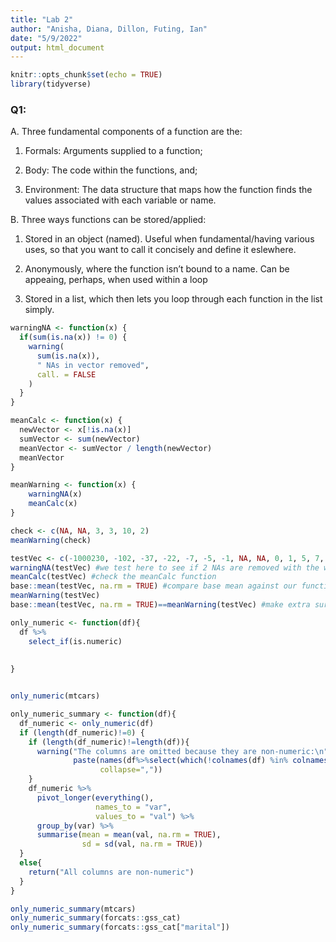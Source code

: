 ```yaml
---
title: "Lab 2"
author: "Anisha, Diana, Dillon, Futing, Ian"
date: "5/9/2022"
output: html_document
---
```


```r
knitr::opts_chunk$set(echo = TRUE)
library(tidyverse)
```

### Q1:

A. Three fundamental components of a function are the:

1. Formals: Arguments supplied to a function;

2. Body: The code within the functions, and;

3. Environment: The data structure that maps how the function finds the values associated with each variable or name.

B. Three ways functions can be stored/applied:

1. Stored in an object (named). Useful when fundamental/having various uses, so that you want to call it concisely and define it eslewhere.

2. Anonymously, where the function isn't bound to a name. Can be appeaing, perhaps, when used within a loop

3. Stored in a list, which then lets you loop through each function in the list simply.


```r
warningNA <- function(x) {
  if(sum(is.na(x)) != 0) {
    warning(
      sum(is.na(x)),
      " NAs in vector removed",
      call. = FALSE
    )
  }
}

meanCalc <- function(x) {
  newVector <- x[!is.na(x)]
  sumVector <- sum(newVector)
  meanVector <- sumVector / length(newVector)
  meanVector
}

meanWarning <- function(x) {
    warningNA(x)
    meanCalc(x)
}

check <- c(NA, NA, 3, 3, 10, 2)
meanWarning(check)

```

```r
testVec <- c(-1000230, -102, -37, -22, -7, -5, -1, NA, NA, 0, 1, 5, 7, 16, 22, 37, 102, 1000230) #Test vector with NAs and larger numbers. Mean is 1 if NAs are removed
warningNA(testVec) #we test here to see if 2 NAs are removed with the warningNA function
meanCalc(testVec) #check the meanCalc function
base::mean(testVec, na.rm = TRUE) #compare base mean against our function
meanWarning(testVec)
base::mean(testVec, na.rm = TRUE)==meanWarning(testVec) #make extra sure they're the same
```


```r
only_numeric <- function(df){
  df %>% 
    select_if(is.numeric)
  
  
}


only_numeric(mtcars)


```

```r
only_numeric_summary <- function(df){
  df_numeric <- only_numeric(df)
  if (length(df_numeric)!=0) {
    if (length(df_numeric)!=length(df)){
      warning("The columns are omitted because they are non-numeric:\n",
              paste(names(df%>%select(which(!colnames(df) %in% colnames(df_numeric)))),
                    collapse=","))
    }
    df_numeric %>%
      pivot_longer(everything(),
                   names_to = "var",
                   values_to = "val") %>%
      group_by(var) %>%
      summarise(mean = mean(val, na.rm = TRUE),
                sd = sd(val, na.rm = TRUE))
  }
  else{
    return("All columns are non-numeric")
  }
}

only_numeric_summary(mtcars)
only_numeric_summary(forcats::gss_cat)
only_numeric_summary(forcats::gss_cat["marital"])
```

